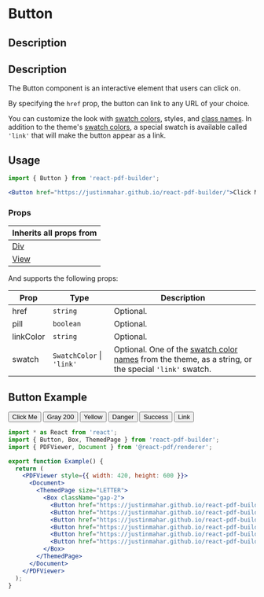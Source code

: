 

<Meta title="Documentation/Components/Button" />

<h1>Button</h1>

## Description

## Description

The Button component is an interactive element that users can click on. 

By specifying the `href` prop, the button can link to any URL of your choice. 

You can customize the look with [swatch colors](https://justinmahar.github.io/react-pdf-builder/?path=/docs/documentation-themes--docs#swatch-colors), styles, and [class names](https://justinmahar.github.io/react-pdf-builder/?path=/docs/documentation-themes--docs#class-names). In addition to the theme's [swatch colors](https://justinmahar.github.io/react-pdf-builder/?path=/docs/documentation-themes--docs#swatch-colors), a special swatch is available called `'link'` that will make the button appear as a link.

## Usage

```jsx
import { Button } from 'react-pdf-builder';
```

```jsx
<Button href="https://justinmahar.github.io/react-pdf-builder/">Click Me</Button>
```

### Props

| Inherits all props from                                                                                      |
| ------------------------------------------------------------------------------------------------------------ |
| [Div](https://justinmahar.github.io/react-pdf-builder/?path=/docs/documentation-components-basics-div--docs) |
| [View](https://react-pdf.org/components#view)                                                                |

And supports the following props:

| Prop      | Type                          | Description                                                                                                                                                                                                  |
| --------- | ----------------------------- | ------------------------------------------------------------------------------------------------------------------------------------------------------------------------------------------------------------ |
| href      | `string`                      | Optional.                                                                                                                                                                                                    |
| pill      | `boolean`                     | Optional.                                                                                                                                                                                                    |
| linkColor | `string`                      | Optional.                                                                                                                                                                                                    |
| swatch    | `SwatchColor` &#124; `'link'` | Optional. One of the [swatch color names](https://justinmahar.github.io/react-pdf-builder/?path=/docs/documentation-themes--docs#swatch-colors) from the theme, as a string, or the special `'link'` swatch. |
  
## Button Example

<DocsPDF>
  <Box className="gap-2">
    <Button href="https://justinmahar.github.io/react-pdf-builder/">Click Me</Button>
    <Button href="https://justinmahar.github.io/react-pdf-builder/" swatch='gray200'>Gray 200</Button>
    <Button href="https://justinmahar.github.io/react-pdf-builder/" swatch='yellow'>Yellow</Button>
    <Button href="https://justinmahar.github.io/react-pdf-builder/" swatch='danger'>Danger</Button>
    <Button href="https://justinmahar.github.io/react-pdf-builder/" swatch='success'>Success</Button>
    <Button href="https://justinmahar.github.io/react-pdf-builder/" swatch='link'>Link</Button>
  </Box>
</DocsPDF>

```jsx
import * as React from 'react';
import { Button, Box, ThemedPage } from 'react-pdf-builder';
import { PDFViewer, Document } from '@react-pdf/renderer';

export function Example() {
  return (
    <PDFViewer style={{ width: 420, height: 600 }}>
      <Document>
        <ThemedPage size="LETTER">
          <Box className="gap-2">
            <Button href="https://justinmahar.github.io/react-pdf-builder/">Click Me</Button>
            <Button href="https://justinmahar.github.io/react-pdf-builder/" swatch='gray200'>Gray 200</Button>
            <Button href="https://justinmahar.github.io/react-pdf-builder/" swatch='yellow'>Yellow</Button>
            <Button href="https://justinmahar.github.io/react-pdf-builder/" swatch='danger'>Danger</Button>
            <Button href="https://justinmahar.github.io/react-pdf-builder/" swatch='success'>Success</Button>
            <Button href="https://justinmahar.github.io/react-pdf-builder/" swatch='link'>Link</Button>
          </Box>
        </ThemedPage>
      </Document>
    </PDFViewer>
  );
}
```
